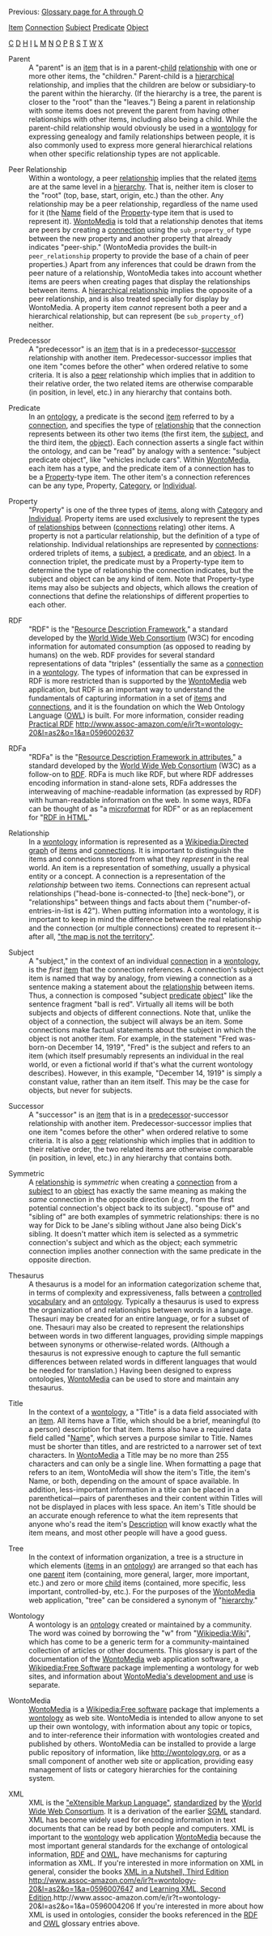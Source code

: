 <!-- Copyright (c)  2011  Glen E. Ivey
     Permission is granted to copy, distribute and/or modify this document
     under the terms of the GNU Free Documentation License, Version 1.3;
     with no Invariant Sections, no Front-Cover Texts, and no Back-Cover Texts.
     A copy of the license is in the file COPYING.DOCUMENTATION
  -->
Previous: [[Help:GlossaryAtoO|Glossary page for A through O]]

[[Help:GlossaryAtoO#anchor_Item|Item]]
[[Help:GlossaryAtoO#anchor_Connection|Connection]]
[[Help:GlossaryPtoZ#anchor_Subject|Subject]]
[[Help:GlossaryPtoZ#anchor_Predicate|Predicate]]
[[Help:GlossaryAtoO#anchor_Object|Object]]

[[Help:GlossaryAtoO#anchor_C|C]]
[[Help:GlossaryAtoO#anchor_D|D]]
[[Help:GlossaryAtoO#anchor_H|H]]
[[Help:GlossaryAtoO#anchor_I|I]]
[[Help:GlossaryAtoO#anchor_L|L]]
[[Help:GlossaryAtoO#anchor_M|M]]
[[Help:GlossaryAtoO#anchor_N|N]]
[[Help:GlossaryAtoO#anchor_O|O]]
[[Help:GlossaryPtoZ#anchor_P|P]]
[[Help:GlossaryPtoZ#anchor_R|R]]
[[Help:GlossaryPtoZ#anchor_S|S]]
[[Help:GlossaryPtoZ#anchor_T|T]]
[[Help:GlossaryPtoZ#anchor_W|W]]
[[Help:GlossaryPtoZ#anchor_X|X]]


<span id="anchor_P"></span>
<span id="anchor_Parent"></span>
;Parent
:A "parent" is an [[Help:GlossaryAtoO#anchor_Item|item]] that is in a parent-[[Help:GlossaryAtoO#anchor_Child|child]] [[Help:GlossaryPtoZ#anchor_Relationship|relationship]] with one or more other items, the "children."  Parent-child is a [[Help:GlossaryAtoO#anchor_Hierarchy|hierarchical]] relationship, and implies that the children are below or subsidiary-to the parent within the hierarchy.  (If the hierarchy is a tree, the parent is closer to the "root" than the "leaves.")  Being a parent in relationship with some items does not prevent the parent from having other relationships with other items, including also being a child.  While the parent-child relationship would obviously be used in a [[Help:GlossaryPtoZ#anchor_Wontology|wontology]] for expressing genealogy and family relationships between people, it is also commonly used to express more general hierarchical relations when other specific relationship types are not applicable.
<span id="anchor_Peer"></span>
;Peer Relationship
:Within a wontology, a peer [[Help:GlossaryPtoZ#anchor_Relationship|relationship]] implies that the related [[Help:GlossaryAtoO#anchor_Item|items]] are at the same level in a [[Help:GlossaryAtoO#anchor_Hierarchy|hierarchy]].  That is, neither item is closer to the "root" (top, base, start, origin, etc.) than the other.  Any relationship may be a peer relationship, regardless of the name used for it (the [[Help:GlossaryAtoO#anchor_Name|Name]] field of the [[Help:GlossaryPtoZ#anchor_Property|Property]]-type item that is used to represent it).  [[Help:GlossaryPtoZ#anchor_WontoMedia|WontoMedia]] is told that a relationship denotes that items are peers by creating a [[Help:GlossaryAtoO#anchor_Connection|connection]] using the <tt>sub_property_of</tt> type between the new property and another property that already indicates "peer-ship."  (WontoMedia provides the built-in <tt>peer_relationship</tt> property to provide the base of a chain of peer properties.)  Apart from any inferences that could be drawn from the peer nature of a relationship, WontoMedia takes into account whether items are peers when creating pages that display the relationships between items.  A [[Help:GlossaryAtoO#anchor_Hierarchical|hierarchical relationship]] implies the opposite of a peer relationship, and is also treated specially for display by WontoMedia.  A property item ''cannot'' represent both a peer and a hierarchical relationship, but can represent (be <tt>sub_property_of</tt>) neither.
<span id="anchor_Predecessor"></span>
;Predecessor
:A "predecessor" is an [[Help:GlossaryAtoO#anchor_Item|item]] that is in a predecessor-[[Help:GlossaryPtoZ#anchor_Successor|successor]] relationship with another item.  Predecessor-successor implies that one item "comes before the other" when ordered relative to some criteria.  It is also a [[Help:GlossaryPtoZ#anchor_Peer|peer]] relationship which implies that in addition to their relative order, the two related items are otherwise comparable (in position, in level, etc.) in any hierarchy that contains both.
<span id="anchor_Predicate"></span>
;Predicate
:In an [[Help:GlossaryAtoO#anchor_Ontology|ontology]], a predicate is the second [[Help:GlossaryAtoO#anchor_Item|item]] referred to by a [[Help:GlossaryAtoO#anchor_Connection|connection]], and specifies the type of [[Help:GlossaryPtoZ#anchor_Relationship|relationship]] that the connection represents between its other two items (the first item, the [[Help:GlossaryPtoZ#anchor_Subject|subject]], and the third item, the [[Help:GlossaryAtoO#anchor_Object|object]]).  Each connection asserts a single fact within the ontology, and can be "read" by analogy with a sentence:  "subject predicate object", like "vehicles include cars".  Within [[Help:GlossaryPtoZ#anchor_WontoMedia|WontoMedia]], each item has a type, and the predicate item of a connection has to be a [[Help:GlossaryPtoZ#anchor_Property|Property]]-type item.  The other item's a connection references can be any type, Property, [[Help:GlossaryAtoO#anchor_Category|Category]], or [[Help:GlossaryAtoO#anchor_Individual|Individual]].
<span id="anchor_Property"></span>
;Property
:"Property" is one of the three types of [[Help:GlossaryAtoO#anchor_Item|items]], along with [[Help:GlossaryAtoO#anchor_Category|Category]] and [[Help:GlossaryAtoO#anchor_Individual|Individual]].  Property items are used exclusively to represent the types of [[Help:GlossaryPtoZ#anchor_Relationships|relationships]] between ([[Help:GlossaryAtoO#anchor_Connection|connections]] relating) other items.  A property is not a particular relationship, but the definition of a type of relationship.  Individual relationships are represented by [[Help:GlossaryAtoO#anchor_Connection|connections]]:  ordered triplets of items, a [[Help:GlossaryPtoZ#anchor_Subject|subject]], a [[Help:GlossaryPtoZ#anchor_Predicate|predicate]], and an [[Help:GlossaryAtoO#anchor_Object|object]].  In a connection triplet, the predicate must by a Property-type item to determine the type of relationship the connection indicates, but the subject and object can be any kind of item.  Note that Property-type items may also be subjects and objects, which allows the creation of connections that define the relationships of different properties to each other.
<span id="anchor_R"></span>
<span id="anchor_RDF"></span>
;RDF
:"RDF" is the "[http://www.w3.org/RDF/ Resource Description Framework]," a standard developed by the [http://www.w3.org/ World Wide Web Consortium] (W3C) for encoding information for automated consumption (as opposed to reading by humans) on the web.  RDF provides for several standard representations of data "triples" (essentially the same as a [[Help:GlossaryAtoO#anchor_Connection|connection]] in a [[Help:GlossaryPtoZ#anchor_Wontology|wontology]].  The types of information that can be expressed in RDF is more restricted than is supported by the [[Help:GlossaryPtoZ#anchor_WontoMedia|WontoMedia]] web application, but RDF is an important way to understand the fundamentals of capturing information in a set of [[Help:GlossaryAtoO#anchor_Item|items]] and [[Help:GlossaryAtoO#anchor_Connection|connections]], and it is the foundation on which the Web Ontology Language ([[Help:GlossaryAtoO#anchor_OWL|OWL]]) is built.  For more information, consider reading [http://www.amazon.com/gp/product/0596002637?ie=UTF8&tag=wontology-20&linkCode=as2&camp=1789&creative=390957&creativeASIN=0596002637 Practical RDF] http://www.assoc-amazon.com/e/ir?t=wontology-20&l=as2&o=1&a=0596002637
<span id="anchor_RDFa"></span>
;RDFa
:"RDFa" is the "[http://www.w3.org/TR/xhtml-rdfa-primer/ Resource Description Framework in attributes]," a standard developed by the [http://www.w3.org/ World Wide Web Consortium] (W3C) as a follow-on to [[Help:GlossaryPtoZ#anchor_RDF|RDF]].  RDFa is much like RDF, but where RDF addresses encoding information in stand-alone sets, RDFa addresses the interweaving of machine-readable information (as expressed by RDF) with human-readable information on the web.  In some ways, RDFa can be thought of as "a [[Help:GlossaryAtoO#anchor_Microformat|microformat]] for RDF" or as an replacement for "[http://www.w3.org/2001/sw/BestPractices/HTML/ RDF in HTML]."
<span id="anchor_Relationship"></span>
;Relationship
:In a [[Help:GlossaryPtoZ#anchor_Wontology|wontology]] information is represented as a [[Wikipedia:Directed graph]] of [[Help:GlossaryAtoO#anchor_Item|items]] and [[Help:GlossaryAtoO#anchor_Connection|connections]].  It is important to distinguish the items and connections stored from what they ''represent'' in the real world.  An item is a representation of some''thing'', usually a physical entity or a concept.  A connection is a representation of the ''relationship'' between two items.  Connections can represent actual relationships ("head-bone is-connected-to [the] neck-bone"), or "relationships" between things and facts about them ("number-of-entries-in-list is 42").  When putting information into a wontology, it is important to keep in mind the difference between the real relationship and the connection (or multiple connections) created to represent it--after all, [[Wikipedia:Map%E2%80%93territory relation|"the map is not the territory"]].
<span id="anchor_S"></span>
<span id="anchor_Subject"></span>
;Subject
:A "subject," in the context of an individual [[Help:GlossaryAtoO#anchor_Connection|connection]] in a [[Help:GlossaryPtoZ#anchor_Wontology|wontology]], is the ''first'' [[Help:GlossaryAtoO#anchor_Item|item]] that the connection references.  A connection's subject item is named that way by analogy, from viewing a connection as a sentence making a statement about the [[Help:GlossaryPtoZ#anchor_Relationship|relationship]] between items.  Thus, a connection is composed "subject [[Help:GlossaryPtoZ#anchor_Predicate|predicate]] [[Help:GlossaryAtoO#anchor_Object|object]]" like the sentence fragment "ball is red".  Virtually all items will be both subjects and objects of different connections.  Note that, unlike the object of a connection, the subject will always be an item.  Some connections make factual statements about the subject in which the object is not another item.  For example, in the statement "Fred was-born-on December 14, 1919", "Fred" is the subject and refers to an item (which itself presumably represents an individual in the real world, or even a fictional world if that's what the current wontology describes).  However, in this example, "December 14, 1919" is simply a constant value, rather than an item itself.  This may be the case for objects, but never for subjects.
<span id="anchor_Successor"></span>
;Successor
:A "successor" is an [[Help:GlossaryAtoO#anchor_Item|item]] that is in a [[Help:GlossaryPtoZ#anchor_Predecessor|predecessor]]-successor relationship with another item.  Predecessor-successor implies that one item "comes before the other" when ordered relative to some criteria.  It is also a [[Help:GlossaryPtoZ#anchor_Peer|peer]] relationship which implies that in addition to their relative order, the two related items are otherwise comparable (in position, in level, etc.) in any hierarchy that contains both.
<span id="anchor_Symmetric"></span>
;Symmetric
:A [[Help:GlossaryPtoZ#anchor_Relationship|relationship]] is ''symmetric'' when creating a [[Help:GlossaryAtoO#anchor_Connection|connection]] from a [[Help:GlossaryPtoZ#anchor_Subject|subject]] to an [[Help:GlossaryAtoO#anchor_Object|object]] has exactly the same meaning as making the ''same'' connection in the opposite direction (''e.g.,'' from the first potential connection's object back to its subject).  "spouse of" and "sibling of" are both examples of symmetric relationships:  there is no way for Dick to be Jane's sibling without Jane also being Dick's sibling.  It doesn't matter which item is selected as a symmetric connection's subject and which as the object; each symmetric connection implies another connection with the same predicate in the opposite direction.
<span id="anchor_T"></span>
<span id="anchor_Thesaurus"></span>
;Thesaurus
:A thesaurus is a model for an information categorization scheme that, in terms of complexity and expressiveness, falls between a [[Help:GlossaryAtoO#anchor_Controlled|controlled vocabulary]] and an [[Help:GlossaryAtoO#anchor_Ontology|ontology]].  Typically a thesaurus is used to express the organization of and relationships between words in a language.  Thesauri may be created for an entire language, or for a subset of one.  Thesauri may also be created to represent the relationships between words in two different languages, providing simple mappings between synonyms or otherwise-related words.  (Although a thesaurus is not expressive enough to capture the full semantic differences between related words in different languages that would be needed for translation.)  Having been designed to express ontologies, [[Help:GlossaryPtoZ#anchor_WontoMedia|WontoMedia]] can be used to store and maintain any thesaurus.
<span id="anchor_Title"></span>
;Title
:In the context of a [[Help:GlossaryPtoZ#anchor_Wontology|wontology]], a "Title" is a data field associated with an [[Help:GlossaryAtoO#anchor_Item|item]].  All items have a Title, which should be a brief, meaningful (to a person) description for that item.  Items also have a required data field called "[[Help:GlossaryAtoO#anchor_Name|Name]]", which serves a purpose similar to Title.  Names must be shorter than titles, and are restricted to a narrower set of text characters.  In [[Help:GlossaryPtoZ#anchor_WontoMedia|WontoMedia]] a Title may be no more than 255 characters and can only be a single line.  When formatting a page that refers to an item, WontoMedia will show the item's Title, the item's Name, or both, depending on the amount of space available.  In addition, less-important information in a title can be placed in a parenthetical&mdash;pairs of parentheses and their content within Titles will not be displayed in places with less space.  An item's Title should be an accurate enough reference to what the item represents that anyone who's read the item's [[Help:GlossaryAtoO#anchor_Description|Description]] will know exactly what the item means, and most other people will have a good guess.
<span id="anchor_Tree"></span>
;Tree
:In the context of information organization, a tree is a structure in which elements ([[Help:GlossaryAtoO#anchor_Item|items]] in an [[Help:GlossaryAtoO#anchor_Ontology|ontology]]) are arranged so that each has one [[Help:GlossaryPtoZ#anchor_Parent|parent]] item (containing, more general, larger, more important, etc.) and zero or more [[Help:GlossaryAtoO#anchor_Child|child]] items (contained, more specific, less important, controlled-by, etc.).  For the purposes of the [[Help:GlossaryPtoZ#anchor_WontoMedia|WontoMedia]] web application, "tree" can be considered a synonym of "[[Help:GlossaryAtoO#anchor_Hierarchy|hierarchy]]."
<span id="anchor_W"></span>
<span id="anchor_Wontology"></span>
;Wontology
:A wontology is an [[Help:GlossaryAtoO#anchor_Ontology|ontology]] created or maintained by a community.  The word was coined by borrowing the "w" from "[[Wikipedia:Wiki]]", which has come to be a generic term for a community-maintained collection of articles or other documents.  This glossary is part of the documentation of the [[Help:GlossaryPtoZ#anchor_WontoMedia|WontoMedia]] web application software, a [[Wikipedia:Free Software]] package implementing a wontology for web sites, and information about [http://wontomedia.rubyforge.org/ WontoMedia's development and use] is separate.
<span id="anchor_WontoMedia"></span>
;WontoMedia
:[[WontoMedia]] is a [[Wikipedia:Free software]] package that implements a [[Help:GlossaryPtoZ#anchor_Wontology|wontology]] as web site.  WontoMedia is intended to allow anyone to set up their own wontology, with information about any topic or topics, and to inter-reference their information with wontologies created and published by others.  WontoMedia can be installed to provide a large public repository of information, like http://wontology.org, or as a small component of another web site or application, providing easy management of lists or category hierarchies for the containing system.
<span id="anchor_X"></span>
<span id="anchor_XML"></span>
;XML
:XML is the [[Wikipedia:XML|"eXtensible Markup Language"]], [http://www.w3.org/TR/2006/REC-xml11-20060816/ standardized] by the [http://www.w3.org/ World Wide Web Consortium].  It is a derivation of the earlier [[Wikipedia:Standard Generalized Markup Language|SGML]] standard.  XML has become widely used for encoding information in text documents that can be read by both people and computers.  XML is important to the [[Help:GlossaryPtoZ#anchor_Wontology|wontology]] web application [[Help:GlossaryPtoZ#anchor_WontoMedia|WontoMedia]] because the most important general standards for the exchange of ontological information, [[Help:GlossaryPtoZ#anchor_RDF|RDF]] and [[Help:GlossaryAtoO#anchor_OWL|OWL]], have mechanisms for capturing information as XML.  If you're interested in more information on XML in general, consider the books [http://www.amazon.com/gp/product/0596007647?ie=UTF8&tag=wontology-20&linkCode=as2&camp=1789&creative=390957&creativeASIN=0596007647 XML in a Nutshell, Third Edition] http://www.assoc-amazon.com/e/ir?t=wontology-20&l=as2&o=1&a=0596007647 and [http://www.amazon.com/gp/product/0596004206?ie=UTF8&tag=wontology-20&linkCode=as2&camp=1789&creative=390957&creativeASIN=0596004206 Learning XML, Second Edition].http://www.assoc-amazon.com/e/ir?t=wontology-20&l=as2&o=1&a=0596004206  If you're interested in more about how XML is used in ontologies, consider the books referenced in the [[Help:GlossaryPtoZ#anchor_RDF|RDF]] and [[Help:GlossaryAtoO#anchor_OWL|OWL]] glossary entries above.

